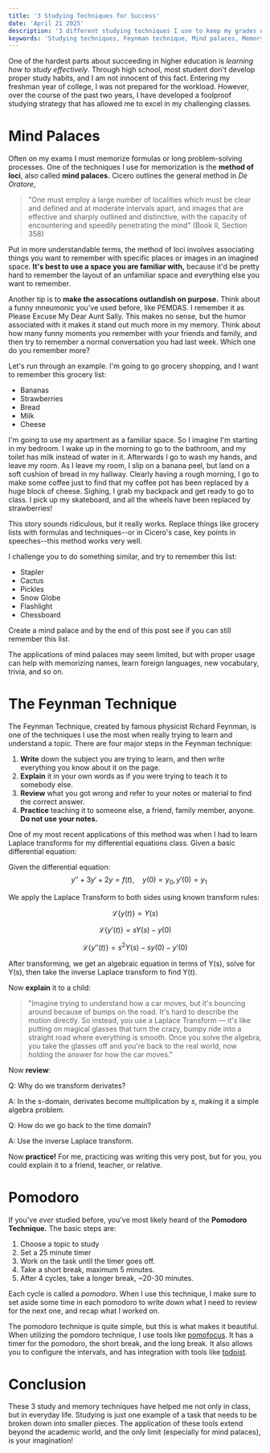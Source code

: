 ```yaml
---
title: '3 Studying Techniques for Success'
date: 'April 21 2025'
description: '3 different studying techniques I use to keep my grades up and my stress levels down.'
keywords: 'Studying techniques, Feynman technique, Mind palaces, Memory techniques, Finals preparation, Study habits, Effective studying, Learning strategies, Differential equations, Laplace transform, Memorization techniques, Active learning, Problem-solving techniques, College study tips, Academic success, Study methods, Method of loci, Cicero, Richard Feynman, Pomodoro technique, Study productivity, Study tools, Pomofocus, Todoist, Time management, Focus techniques, Memory palace, Concept learning, Teaching techniques, Study strategies for college students, Laplace transform tutorial, Study routine tips,how to use mind palaces for studying, best study techniques for college success, Feynman technique explained for students, study tips for memorizing complex formulas, effective study habits for finals week, how to master the Laplace transform for differential equations, Pomodoro technique for college students, study productivity tools for students, time management techniques for academic success, active learning strategies for STEM students, how to create a memory palace for exams, best study methods for challenging college courses, improve memory and recall with mind palaces, Feynman technique for learning difficult concepts, how to stay focused while studying for long hours'
---
```



One of the hardest parts about succeeding in higher education is *learning how to study effectively*. Through high school, most student don't develop proper study habits, and I am not innocent of this fact. Entering my freshman year of college, I was not prepared for the workload. However, over the course of the past two years, I have developed a foolproof studying strategy that has allowed me to excel in my challenging classes. 

# Mind Palaces
Often on my exams I must memorize formulas or long problem-solving processes. One of the techniques I use for memorization is 
the **method of loci**, also called **mind palaces.** Cicero outlines the general method in *De Oratore*,
> "One must employ a large number of localities which must be clear and defined and at moderate intervals apart, and 
images that are effective and sharply outlined and distinctive, with the capacity of encountering and speedily penetrating the mind"
(Book II, Section 358)

Put in more understandable terms, the method of loci involves associating things you want to remember with specific places or 
images in an imagined space. **It's best to use a space you are familiar with,** because it'd be pretty hard to remember the 
layout of an unfamiliar space and everything else you want to remember. 

Another tip is to **make the assocations outlandish 
on purpose.** Think about a funny mneumonic you've used before, like PEMDAS. I remember it as Please Excuse My Dear
 Aunt Sally. This makes no sense, but the humor associated with it makes it stand out much more in my memory. Think about 
 how many funny moments you remember with your friends and family, and then try to remember a normal conversation you had last week.
 Which one do you remember more? 

Let's run through an example. I'm going to go grocery shopping, and I want to remember this grocery list:
- Bananas
- Strawberries
- Bread
- Milk
- Cheese

I'm going to use my apartment as a familiar space. So I imagine I'm starting in my bedroom. I wake up in the morning to go to the 
bathroom, and my toilet has milk instead of water in it. Afterwards I go to wash my hands, and leave my room. As I leave my room, 
I slip on a banana peel, but land on a soft cushion of bread in my hallway. Clearly having a rough morning, I go to make some 
coffee just to find that my coffee pot has been replaced by a huge block of cheese. Sighing, I grab my backpack and get ready 
to go to class. I pick up my skateboard, and all the wheels have been replaced by strawberries! 

This story sounds ridiculous, but it really works. Replace things like grocery lists with formulas and techniques--or in Cicero's 
case, key points in speeches--this method works very well.

I challenge you to do something similar, and try to remember this list:
- Stapler
- Cactus
- Pickles
- Snow Globe
- Flashlight
- Chessboard

Create a mind palace and by the end of this post see if you can still remember this list.

The applications of mind palaces may seem limited, but with proper usage can help with memorizing names, learn foreign languages,
 new vocabulary, trivia, and so on.

# The Feynman Technique

The Feynman Technique, created by famous physicist Richard Feynman, is one of the techniques I use the most when really trying to
learn and understand a topic. There are four major steps in the Feynman technique:
1. **Write** down the subject you are trying to learn, and then write everything you know about it on the page.
2. **Explain** it in your own words as if you were trying to teach it to somebody else.
3. **Review** what you got wrong and refer to your notes or material to find the correct answer.
4. **Practice** teaching it to someone else, a friend, family member, anyone. **Do not use your notes.**

One of my most recent applications of this method was when I had to learn Laplace transforms for my differential equations class.
Given a basic differential equation:


Given the differential equation: $$\quad y'' + 3y' + 2y = f(t), \quad y(0) = y_0, \, y'(0) = y_1$$

We apply the Laplace Transform to both sides using known transform rules:

$$\mathcal{L}\{y(t)\} = Y(s)$$

$$\mathcal{L}\{y'(t)\} = sY(s) - y(0)$$

$$\mathcal{L}\{y''(t)\} = s^2Y(s) - sy(0) - y'(0)$$

After transforming, we get an algebraic equation in terms of Y(s), solve for Y(s), then take the inverse Laplace transform to find 
Y(t).

Now **explain** it to a child:
> "Imagine trying to understand how a car moves, but it's bouncing around because of bumps on the road. It's hard to describe the motion directly. So instead, you use a Laplace Transform — it's like putting on magical glasses that turn the crazy, bumpy ride into a straight road where everything is smooth. Once you solve the algebra, you take the glasses off and you're back to the real world, now holding the answer for how the car moves."

Now **review**:

Q: Why do we transform derivates?

A: In the s-domain, derivates become multiplication by *s*, making it a simple algebra problem.


Q: How do we go back to the time domain?

A: Use the inverse Laplace transform.

Now **practice!** For me, practicing was writing this very post, but for you, you could explain it to a friend, teacher, or relative.

# Pomodoro
If you've *ever* studied before, you've most likely heard of the **Pomodoro Technique.** The basic steps are:
1. Choose a topic to study
2. Set a 25 minute timer
3. Work on the task until the timer goes off.
4. Take a short break, maximum 5 minutes.
5. After 4 cycles, take a longer break, ~20-30 minutes.

Each cycle is called a *pomodoro*. When I use this technique, I make sure to set aside some time in each pomodoro to write down what 
I need to review for the next one, and recap what I worked on. 

The pomodoro technique is quite simple, but this is what makes it beautiful. When utilizing the pomdoro technique, I use tools like
[pomofocus](https://pomofocus.io). It has a timer for the pomodoro, the short break, and the long break. It also allows you to configure
the intervals, and has integration with tools like [todoist](https://todoist.com).

# Conclusion

These 3 study and memory techniques have helped me not only in class, but in everyday life. Studying is just one example of a task that
needs to be broken down into smaller pieces. The application of these tools extend beyond the academic world, and the only limit (especially for mind palaces),
is your imagination!